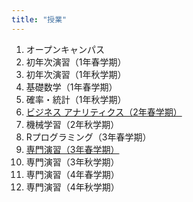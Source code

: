```yaml
---
title: "授業"
---
```


1. オープンキャンパス
1. 初年次演習（1年春学期）
1. 初年次演習（1年秋学期）
1. 基礎数学（1年春学期）
1. 確率・統計（1年秋学期）
3. [ビジネス アナリティクス（2年春学期）][03]
1. 機械学習（2年秋学期）
1. Rプログラミング（3年春学期）
30. [専門演習（3年春学期）][30]
1. 専門演習（3年秋学期）
1. 専門演習（4年春学期）
1. 専門演習（4年秋学期）

[03]: course=03_business_analytics
[30]: course=30_junior_spring
